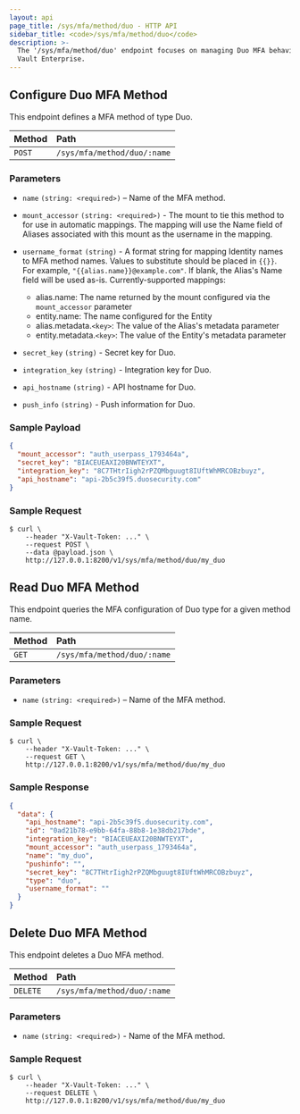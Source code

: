 ```yaml
---
layout: api
page_title: /sys/mfa/method/duo - HTTP API
sidebar_title: <code>/sys/mfa/method/duo</code>
description: >-
  The '/sys/mfa/method/duo' endpoint focuses on managing Duo MFA behaviors in
  Vault Enterprise.
---
```


## Configure Duo MFA Method

This endpoint defines a MFA method of type Duo.

| Method | Path                        |
| :----- | :-------------------------- |
| `POST` | `/sys/mfa/method/duo/:name` |

### Parameters

- `name` `(string: <required>)` – Name of the MFA method.

- `mount_accessor` `(string: <required>)` - The mount to tie this method to for use in automatic mappings. The mapping will use the Name field of Aliases associated with this mount as the username in the mapping.

- `username_format` `(string)` - A format string for mapping Identity names to MFA method names. Values to substitute should be placed in `{{}}`. For example, `"{{alias.name}}@example.com"`. If blank, the Alias's Name field will be used as-is. Currently-supported mappings:

  - alias.name: The name returned by the mount configured via the `mount_accessor` parameter
  - entity.name: The name configured for the Entity
  - alias.metadata.`<key>`: The value of the Alias's metadata parameter
  - entity.metadata.`<key>`: The value of the Entity's metadata parameter

- `secret_key` `(string)` - Secret key for Duo.

- `integration_key` `(string)` - Integration key for Duo.

- `api_hostname` `(string)` - API hostname for Duo.

- `push_info` `(string)` - Push information for Duo.

### Sample Payload

```json
{
  "mount_accessor": "auth_userpass_1793464a",
  "secret_key": "BIACEUEAXI20BNWTEYXT",
  "integration_key": "8C7THtrIigh2rPZQMbguugt8IUftWhMRCOBzbuyz",
  "api_hostname": "api-2b5c39f5.duosecurity.com"
}
```

### Sample Request

```
$ curl \
    --header "X-Vault-Token: ..." \
    --request POST \
    --data @payload.json \
    http://127.0.0.1:8200/v1/sys/mfa/method/duo/my_duo
```

## Read Duo MFA Method

This endpoint queries the MFA configuration of Duo type for a given method
name.

| Method | Path                        |
| :----- | :-------------------------- |
| `GET`  | `/sys/mfa/method/duo/:name` |

### Parameters

- `name` `(string: <required>)` – Name of the MFA method.

### Sample Request

```
$ curl \
    --header "X-Vault-Token: ..." \
    --request GET \
    http://127.0.0.1:8200/v1/sys/mfa/method/duo/my_duo

```

### Sample Response

```json
{
  "data": {
    "api_hostname": "api-2b5c39f5.duosecurity.com",
    "id": "0ad21b78-e9bb-64fa-88b8-1e38db217bde",
    "integration_key": "BIACEUEAXI20BNWTEYXT",
    "mount_accessor": "auth_userpass_1793464a",
    "name": "my_duo",
    "pushinfo": "",
    "secret_key": "8C7THtrIigh2rPZQMbguugt8IUftWhMRCOBzbuyz",
    "type": "duo",
    "username_format": ""
  }
}
```

## Delete Duo MFA Method

This endpoint deletes a Duo MFA method.

| Method   | Path                        |
| :------- | :-------------------------- |
| `DELETE` | `/sys/mfa/method/duo/:name` |

### Parameters

- `name` `(string: <required>)` - Name of the MFA method.

### Sample Request

```
$ curl \
    --header "X-Vault-Token: ..." \
    --request DELETE \
    http://127.0.0.1:8200/v1/sys/mfa/method/duo/my_duo

```
